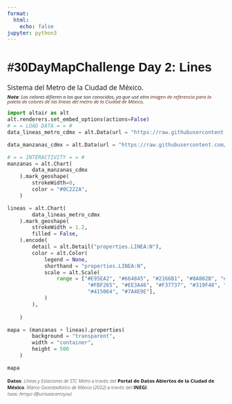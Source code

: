 ```yaml
---
format:
  html:
    echo: false
jupyter: python3
---
```





<style>
    @import url('https://fonts.googleapis.com/css2?family=Open+Sans:ital,wght@0,300;0,400;0,700;1,300;1,700&family=Work+Sans:ital,wght@0,900;1,700&display=swap');

    h1 {
        font-weight: 900;
        font-size: 1.8rem;
        font-family: 'Work Sans', sans-serif;
    }

    p {
        font-weight: 400;
        font-size: 1rem;
        
        font-family: 'Open Sans', sans-serif;
    }
   
   #caption {
        font-size: 0.7rem;
        font-weight: 300;
    }
    
    #url_paleta_colores {
        color: #5C2313;
        text-decoration: none;
    }

    #quarto-content {
        background: #ACB6B9;
    }

    #nota_subtitle {
        font-size: 0.7rem;
        font-style: italic;
    }

</style>

<h1>#30DayMapChallenge Day 2: Lines</h1>

<p style='margin-bottom:5px;'>
Sistema del Metro de la Ciudad de México.
</p>
<p id="nota_subtitle" style="line-height: 1em;margin-top:0px"><b>Nota</b>: Los colores difieren a los que son conocidos, ya que usé otra <a id= "url_paleta_colores" href="https://64.media.tumblr.com/4bba94101ba9ada212d90b1266005c62/tumblr_o61c63iH1K1rbw940o1_1280.jpg">imagen de referencia para  la paleta de colores de las líneas del metro de la Ciudad de México</a>.
</p>

```python
import altair as alt
alt.renderers.set_embed_options(actions=False)
# = = LOAD DATA = = #
data_lineas_metro_cdmx = alt.Data(url = "https://raw.githubusercontent.com/isaacarroyov/30daymapchallenge/main/data/lineas_de_metro_cdmx.geojson", format = alt.DataFormat(property = "features"))

data_manzanas_cdmx = alt.Data(url = "https://raw.githubusercontent.com/isaacarroyov/30daymapchallenge/main/data/manzanas_cdmx_2022.geojson", format = alt.DataFormat(property = "features"))

# = = INTERACTIVITY = = #
manzanas = alt.Chart(
        data_manzanas_cdmx
    ).mark_geoshape(
        strokeWidth=0,
        color = "#0C222A",
    )

lineas = alt.Chart(
        data_lineas_metro_cdmx
    ).mark_geoshape(
        strokeWidth = 1.2,
        filled = False,
    ).encode(
        detail = alt.Detail("properties.LINEA:N"),
        color = alt.Color(
            legend = None,
            shorthand = "properties.LINEA:N",
            scale = alt.Scale(
                range = ["#E95EA2", "#664845", "#2166B1", "#8A802B", "#00A88E",
                          "#FBF265", "#EE3A46", "#F37737", "#319F48", "#231F21",
                          "#415064", "#7A4E9E"],
            )
        ),
        
    )

mapa = (manzanas + lineas).properties(
        background = "transparent",
        width = "container",
        height = 500
    )

mapa

```

<p id="caption">
<b>Datos</b>: <em>Líneas y Estaciones de STC Metro</em> a través del <b>Portal de Datos Abiertos de la Ciudad de México</b>. <em>Marco Geoestadístico de México (2022)</em> a través del <b>INEGI</b>. <br><em>Isaac Arroyo (@unisaacarroyov)</em>
</p>